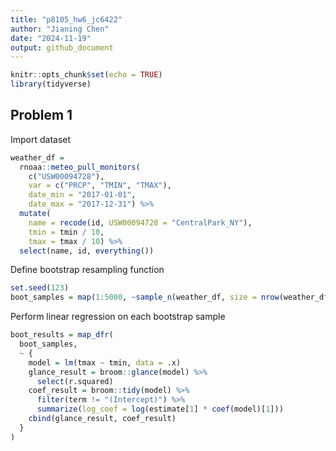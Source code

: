 ```yaml
---
title: "p8105_hw6_jc6422"
author: "Jianing Chen"
date: "2024-11-19"
output: github_document
---
```


```r
knitr::opts_chunk$set(echo = TRUE)
library(tidyverse)
```

## Problem 1

Import dataset

```r
weather_df = 
  rnoaa::meteo_pull_monitors(
    c("USW00094728"),
    var = c("PRCP", "TMIN", "TMAX"), 
    date_min = "2017-01-01",
    date_max = "2017-12-31") %>%
  mutate(
    name = recode(id, USW00094728 = "CentralPark_NY"),
    tmin = tmin / 10,
    tmax = tmax / 10) %>%
  select(name, id, everything())
```

Define bootstrap resampling function

```r
set.seed(123)
boot_samples = map(1:5000, ~sample_n(weather_df, size = nrow(weather_df), replace = TRUE))
```

Perform linear regression on each bootstrap sample

```r
boot_results = map_dfr(
  boot_samples,
  ~ {
    model = lm(tmax ~ tmin, data = .x)
    glance_result = broom::glance(model) %>% 
      select(r.squared)
    coef_result = broom::tidy(model) %>%
      filter(term != "(Intercept)") %>%
      summarize(log_coef = log(estimate[1] * coef(model)[1]))
    cbind(glance_result, coef_result)
  }
)
```

